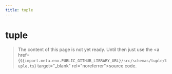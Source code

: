 ```yaml
---
title: tuple
---
```


# tuple

> The content of this page is not yet ready. Until then just use the <a href={`${import.meta.env.PUBLIC_GITHUB_LIBRARY_URL}/src/schemas/tuple/tuple.ts`} target="\_blank" rel="noreferrer">source code</a>.
